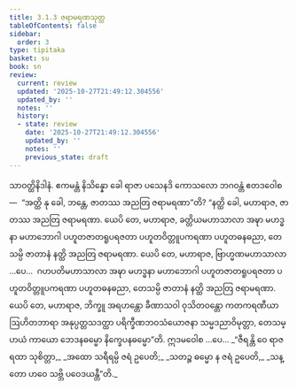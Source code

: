 ```yaml
---
title: 3.1.3 ဇရာမရဏသုတ္တ
tableOfContents: false
sidebar:
  order: 3
type: tipitaka
basket: su
book: sn
review:
  current: review
  updated: '2025-10-27T21:49:12.304556'
  updated_by: ''
  notes: ''
  history:
  - state: review
    date: '2025-10-27T21:49:12.304556'
    updated_by: ''
    notes: ''
    previous_state: draft
---
```



<ReviewStatus review={frontmatter.review} showDetails={true} />

<HypothesisAnnotation frontmatter={frontmatter} />

<DynamicBreadcrumb />

<Division number="114" book="sn" e="ch" v="18" p="297">

<Paragraph number="594" book="sn">
သာဝတ္ထိနိဒါနံ. ဧကမန္တံ နိသိန္နော ခေါ ရာဇာ ပသေနဒိ ကောသလော ဘဂဝန္တံ ဧတဒဝေါစ—  “အတ္ထိ နု ခေါ, ဘန္တေ, ဇာတဿ အညတြ ဇရာမရဏာ”တိ? “နတ္ထိ ခေါ, မဟာရာဇ, ဇာတဿ အညတြ ဇရာမရဏာ. ယေပိ တေ, မဟာရာဇ, ခတ္တိယမဟာသာလာ အဍ္ဎာ မဟဒ္ဓနာ မဟာဘောဂါ ပဟူတဇာတရူပရဇတာ ပဟူတဝိတ္တူပကရဏာ ပဟူတဓနဓညာ, တေသမ္ပိ ဇာတာနံ နတ္ထိ အညတြ ဇရာမရဏာ. ယေပိ တေ, မဟာရာဇ, ဗြာဟ္မဏမဟာသာလာ …ပေ…  ဂဟပတိမဟာသာလာ အဍ္ဎာ မဟဒ္ဓနာ မဟာဘောဂါ ပဟူတဇာတရူပရဇတာ ပဟူတဝိတ္တူပကရဏာ ပဟူတဓနဓညာ, တေသမ္ပိ ဇာတာနံ နတ္ထိ အညတြ ဇရာမရဏာ. ယေပိ တေ, မဟာရာဇ, ဘိက္ခူ အရဟန္တော ခီဏာသဝါ ဝုသိတဝန္တော ကတကရဏီယာ ဩဟိတဘာရာ အနုပ္ပတ္တသဒတ္ထာ ပရိက္ခီဏဘဝသံယောဇနာ သမ္မဒညာဝိမုတ္တာ, တေသမ္ပာယံ ကာယော ဘေဒနဓမ္မော နိက္ခေပနဓမ္မော”တိ. ဣဒမဝေါစ …ပေ…
</Paragraph>

<Paragraph number="595" type="verses" book="sn">
_“ဇီရန္တိ ဝေ ရာဇရထာ သုစိတ္တာ,_  
_အထော သရီရမ္ပိ ဇရံ ဥပေတိ;_  
_သတဉ္စ ဓမ္မော န ဇရံ ဥပေတိ,_  
_သန္တော ဟဝေ သဗ္ဘိ ပဝေဒယန္တီ”တိ._
</Paragraph>
</Division>
